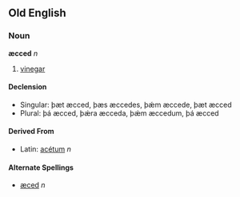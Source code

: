 ==Old English==
===Noun===
'''æcced''' ''n''

# [[vinegar]]

====Declension====
*Singular: þæt æcced, þæs æccedes, þǽm æccede, þæt æcced
*Plural: þá æcced, þǽra æcceda, þǽm æccedum, þá æcced

====Derived From====
*Latin: [[acétum]] ''n''

====Alternate Spellings====
*[[æced]] ''n''